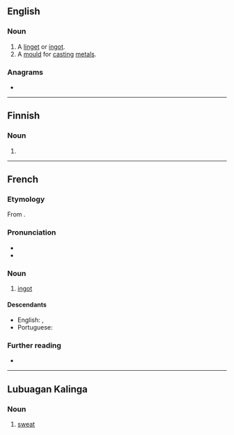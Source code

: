 ==English==

===Noun===
{{en-noun}}

# A [[linget]] or [[ingot]].
# A [[mould]] for [[cast]]ing [[metal]]s.

{{Webster 1913}}

===Anagrams===
* {{anagrams|en|a=gilnot|loting|tiglon|toling}}

----

==Finnish==

===Noun===
{{head|fi|noun form}}

# {{fi-form of|linko|case=nominative|pl=plural}}

----

==French==

===Etymology===
From {{etyl|en|fr}} {{m|en|ingot}}.

===Pronunciation===
* {{fr-IPA}}
* {{audio|Fr-Paris--lingot.ogg|Audio (Paris)|lang=fr}}

===Noun===
{{fr-noun|m}}

# [[ingot]]

====Descendants====
* English: {{l|en|lingot}}, {{l|en|linget}}
* Portuguese: {{l|pt|lingote}}

===Further reading===
* {{R:TLFi}}

----

==Lubuagan Kalinga==

===Noun===
{{head|knb|noun}}

# [[sweat]]